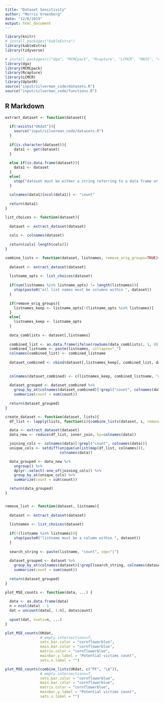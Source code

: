 ```yaml
---
title: "Dataset Sensitivity"
author: "Morris Greenberg"
date: "12/6/2019"
output: html_document
---
```


```r
library(knitr)
# install.packages("kableExtra")
library(kableExtra)
library(tidyverse)

# install.packages(c("dga", "MCMCpack", "Rcapture", "LCMCR", "MASS", "coda"))
library(dga)
library(MCMCpack)
library(Rcapture)
library(LCMCR)
library(UpSetR)
source("input/silverman_code/datasets.R")
source("input/silverman_code/functions.R")
```

## R Markdown

```r
extract_dataset <- function(dataset){
  
  if(!exists("UKdat")){
    source("input/silverman_code/datasets.R")
  }
  
  if(is.character(dataset)){
    data1 <- get(dataset)
  }
  
  else if(is.data.frame(dataset)){
    data1 <- dataset
  }
  else{
    stop("dataset must be either a string referring to a data frame or a data frame.")
  }
  
  colnames(data1)[ncol(data1)] <- "count"
  
  return(data1)
}
```

```r

list_choices <- function(dataset){
  
  dataset <- extract_dataset(dataset)
  
  cols <- colnames(dataset)
  
  return(cols[-length(cols)])
}
```

```r
combine_lists <- function(dataset, listnames, remove_orig_groups=TRUE){
  
  dataset <- extract_dataset(dataset)
  
  listname_opts <- list_choices(dataset)
  
  if(sum(listnames %in% listname_opts) != length(listnames)){
    stop(paste0("all list names must be columns within ", dataset))
  }
  
  if(remove_orig_groups){
    listnames_keep <- listname_opts[!(listname_opts %in% listnames)]
  }
  else{
    listnames_keep <- listname_opts
  }
  
  data_comblists <- dataset[,listnames]
  
  combined_list <- as.data.frame(ifelse(rowSums(data_comblists), 1, 0))
  combined_listname <- paste(listnames, collapse="_")
  colnames(combined_list) <- combined_listname
  
  dataset_combined <- cbind(dataset[,listnames_keep], combined_list, dataset[ncol(dataset)])
  
  
  colnames(dataset_combined) <- c(listnames_keep, combined_listname, "count")
  
  dataset_grouped <- dataset_combined %>%
    group_by_at(colnames(dataset_combined)[!grepl("count", colnames(dataset_combined))]) %>%
    summarize(count = sum(count))
  
  return(dataset_grouped)
}

create_dataset <- function(dataset, lists){
  df_list <- lapply(lists, function(i){combine_lists(dataset, i, remove_orig_groups = FALSE)})

  data <- extract_dataset(dataset)  
  data_new <- reduce(df_list, inner_join, by=colnames(data))

  joining_cols <- colnames(data)[!grepl("count", colnames(data))]
  unique_cols <- setdiff(unique(unlist(map(df_list, colnames))),
                         colnames(data))

  data_grouped <- data_new %>%
    ungroup() %>%
    dplyr::select(-one_of(joining_cols)) %>%
    group_by_at(unique_cols) %>%
    summarize(count = sum(count))

  return(data_grouped)
}


remove_list <- function(dataset, listname){
  
  dataset <- extract_dataset(dataset)
  
  listnames <- list_choices(dataset)
  
  if(!(listname %in% listnames)){
    stop(paste0("listname must be a column within ", dataset))
  }
  
  search_string <- paste(listname, "count", sep="|")
  
  dataset_grouped <- dataset %>%
    group_by_at(colnames(dataset)[!grepl(search_string, colnames(dataset))]) %>%
    summarize(count = sum(count))
  
  return(dataset_grouped)
}

```

```r
plot_MSE_counts <- function(data, ...) {
  
  data <- as.data.frame(data)
  n = ncol(data) - 1
  dat = uncount(data[, 1:n], data$count)
  
  upset(dat, nsets=n, ...)
}

plot_MSE_counts(UKdat, 
                # empty.intersections=T,
                sets.bar.color = "cornflowerblue",
                main.bar.color = "cornflowerblue",
                matrix.color = "cornflowerblue",
                mainbar.y.label = "Potential victims count",
                sets.x.label = "")

plot_MSE_counts(combine_lists(UKdat, c("PF", "LA")), 
                # empty.intersections=T,
                sets.bar.color = "cornflowerblue",
                main.bar.color = "cornflowerblue",
                matrix.color = "cornflowerblue",
                mainbar.y.label = "Potential victims count",
                sets.x.label = "")
```

